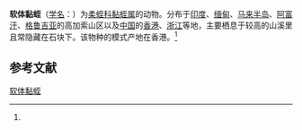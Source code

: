 {{Speciesbox
| image = Leech on a dog.png
| image_caption = A、B为[[鼻蛭|鼻蛭]]，C、D为软体黏蛭。
| genus = Myxobdella
| species = annandalei
| authority = Oka, 1917<ref name='id10297'>{{cite web| url =http://www.bioinfo.cn/db05/BjdwSpecies.php?action=view&id=10297| title =软体黏蛭| work =《中国动物物种编目数据库》| publisher =中国科学院微生物研究所| author =中国科学院动物研究所| accessdate =2009-04-16| deadurl =yes| archiveurl =https://web.archive.org/web/20160305023714/http://www.bioinfo.cn/db05/BjdwSpecies.php?action=view&id=10297| archivedate =2016-03-05}}</ref>
|display_parents=3
}}

'''软体黏蛭'''（[[学名|学名]]：{{lang|la|''Myxobdella annandalei''}}）为[[柔蛭科|柔蛭科]][[黏蛭属|黏蛭属]]的动物。分布于[[印度|印度]]、[[缅甸|缅甸]]、[[马来半岛|马来半岛]]、[[阿富汗|阿富汗]]、[[格鲁吉亚|格鲁吉亚]]的高加索山区以及[[中国|中国]]的[[香港|香港]]、[[浙江|浙江]]等地，主要栖息于较高的山溪里且常隐藏在石块下。该物种的模式产地在香港。<ref name='id10297'/>

== 参考文献 ==
{{reflist}}

{{Wikispecies|Myxobdella annandalei}}
{{Taxonbar|from=Q15224459}}

[[Category:黏蛭属|软体黏蛭]]


{{环节动物小作品}}